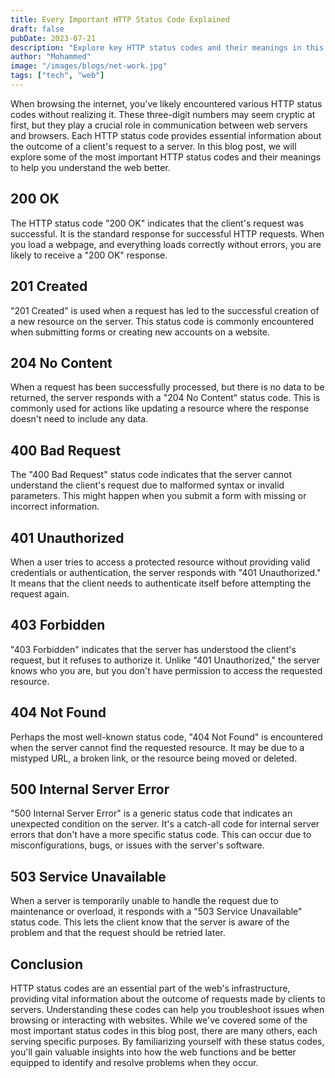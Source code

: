```yaml
---
title: Every Important HTTP Status Code Explained
draft: false
pubDate: 2023-07-21
description: "Explore key HTTP status codes and their meanings in this insightful blog post."
author: "Mohammed"
image: "/images/blogs/net-work.jpg"
tags: ["tech", "web"]
---
```


When browsing the internet, you've likely encountered various HTTP
status codes without realizing it. These three-digit numbers may seem cryptic at first,
but they play a crucial role in communication between web servers and browsers.
Each HTTP status code provides essential information about the outcome of a client's request to a server.
In this blog post, we will explore some of the most important HTTP status
codes and their meanings to help you understand the web better.

## 200 OK

The HTTP status code "200 OK" indicates that the client's request was successful.
It is the standard response for successful HTTP requests. When you load a webpage,
and everything loads correctly without errors, you are likely to receive a "200 OK" response.

## 201 Created

"201 Created" is used when a request has led to the successful creation of a new
resource on the server. This status code is commonly encountered when submitting
forms or creating new accounts on a website.

## 204 No Content

When a request has been successfully processed, but there is no data to be returned,
the server responds with a "204 No Content" status code. This is commonly used for actions like
updating a resource where the response doesn't need to include any data.

## 400 Bad Request

The "400 Bad Request" status code indicates that the server cannot understand the
client's request due to malformed syntax or invalid parameters.
This might happen when you submit a form with missing or incorrect information.

## 401 Unauthorized

When a user tries to access a protected resource without providing valid credentials or
authentication, the server responds with "401 Unauthorized." It means that the client needs
to authenticate itself before attempting the request again.

## 403 Forbidden

"403 Forbidden" indicates that the server has understood the client's request, but it refuses
to authorize it. Unlike "401 Unauthorized," the server knows who you are, but you don't have
permission to access the requested resource.

## 404 Not Found

Perhaps the most well-known status code, "404 Not Found" is encountered when the server
cannot find the requested resource. It may be due to a mistyped URL, a broken link, or the
resource being moved or deleted.

## 500 Internal Server Error

"500 Internal Server Error" is a generic status code that indicates an unexpected
condition on the server. It's a catch-all code for internal server errors that don't have a
more specific status code. This can occur due to misconfigurations, bugs, or issues with the
server's software.

## 503 Service Unavailable

When a server is temporarily unable to handle the request due to maintenance or overload,
it responds with a "503 Service Unavailable" status code. This lets the client know that the
server is aware of the problem and that the request should be retried later.

## Conclusion

HTTP status codes are an essential part of the web's infrastructure,
providing vital information about the outcome of requests made by clients to servers.
Understanding these codes can help you troubleshoot issues when browsing or interacting with websites.
While we've covered some of the most important status codes in this blog post, there are many
others, each serving specific purposes. By familiarizing yourself with these status codes,
you'll gain valuable insights into how the web functions and be better equipped to identify
and resolve problems when they occur.
